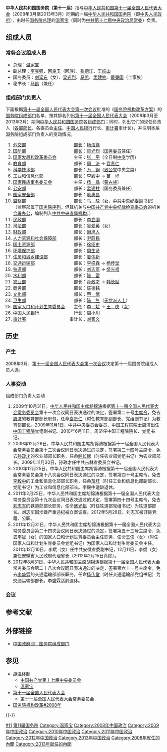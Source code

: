 {{Infobox government cabinet
|cabinet_name = 第二届温家宝政府
|cabinet_number = 第11届
|gov_type = [[中华人民共和国国务院|国务院]]
|jurisdiction = [[中华人民共和国|中华人民共和国]]
|flag = Flag_of_the_People%27s_Republic_of_China.svg
|image = Wen_Jiabao_-_World_Economic_Forum_Annual_Meeting_2009.jpg
|date_formed = 2008年3月
|date_dissolved = 2013年3月
|government_head = [[温家宝|温家宝]]<br><small>[[中华人民共和国国务院总理|國務院總理]]</small>
|deputy_government_head = [[李克强|李克强]]、[[回良玉|回良玉]]、[[张德江|张德江]]、[[王岐山|王岐山]]<br><small>[[中华人民共和国国务院副总理|國務院副總理]]</small>
|former_members_number =  6
|total_number = 37
|political_party = {{CPC}}
: [[中国共产党领导的多党合作和政治协商制度|及其领导的]][[中国致公党|中国致公党]]
|election = [[第十一届全国人民代表大会第一次会议|第十一届全国人民代表大会第一次会议]]
|last_election = 
|legislature_term = 2008年3月－2013年3月
|budget = 
|incoming_formation =
|outgoing_formation =
|previous = [[中华人民共和国国务院_(第十届)|第一届温家宝内阁]]
|successor = [[中华人民共和国国务院_(第十二届)|第一届李克强内阁]]
}}

'''中华人民共和国国务院（第十一届）'''指与[[中华人民共和国|中华人民共和国]][[第十一届全国人民代表大会|第十一届全国人民代表大会]]（2008年3月至2013年3月）同期的一届[[中华人民共和国国务院|中华人民共和国国务院]]（即[[中华人民共和国国务院|中央人民政府]]），由时任[[中华人民共和国国务院|国务院]][[中华人民共和国国务院总理|总理]]的[[温家宝|温家宝]]（同时为[[中国共产党第十七届中央委员会|中共第十七届中央]][[中国共产党中央政治局常务委员会|政治局常委]]）负责。

== 组成人员 ==
{{See also|中华人民共和国国务院组成人员|内阁|国务院全体会议 (第十二届)}}

=== 常务会议组成人员 ===
{{Main|国务院常务会议 (第十一届)}}

* 总理：[[温家宝|温家宝]]
* 副总理：[[李克强|李克强]]、[[回良玉|回良玉]]（回族）、[[张德江|张德江]]、[[王岐山|王岐山]]
* 国务委员：[[刘延东|刘延东]]（女）、[[梁光烈|梁光烈]]、[[马凯_(国务院秘书长)|马凯]]、[[孟建柱|孟建柱]]、[[戴秉国|戴秉国]]（土家族）
* 秘书长：[[马凯_(国务院秘书长)|马凯]]（兼任）

{{国务院/11/副总理}}
{{国务院/11/国务委员}}

=== 组成部门负责人 ===
{{See also|国务院机构改革#2008年|国务院组成部门#设置程序|国务院组成部门#行政首长产生程序}}

下面根据[[第十一届全国人民代表大会第一次会议|第十一届全国人民代表大会第一次会议]]批准的《[[s:国务院机构改革方案/2008年|国务院机构改革方案]]》的[[国务院组成部门|国务院组成部门]]名单，按其排名列出[[第十一届全国人民代表大会|第十一届全国人民代表大会]]（2008年3月至2013年3月）期间[[中华人民共和国国务院|中华人民共和国国务院]]各[[国务院组成部门|组成部门]]；同时，列出它们的现任负责人（[[:Category:中华人民共和国部长|各部部长]]、各委员会[[部长|主任]]、[[中国人民银行|中国人民银行]]行长、[[中华人民共和国审计署|审计署]]审计长），并注明本届国务院组成部门负责人的变动情况。

# [[中华人民共和国外交部|外交部]]　　　　　　　　　　　[[中国外交部长列表|部长]]：[[杨洁篪|杨洁篪]]
# [[中华人民共和国国防部|国防部]]　　　　　　　　　　　[[中华人民共和国国防部部长|部长]]：[[梁光烈|梁光烈]]（[[国务委员|国务委员]]兼任）
# [[中华人民共和国国家发展和改革委员会|国家发展和改革委员会]]　　　　主任：[[张平_(中华人民共和国领导人)|张　平]]（全日制[[中专|中专]]学历）
# [[中华人民共和国教育部|教育部]]　　　　　　　　　　　部长：[[周济|周　济]] → [[袁贵仁|袁贵仁]]
# [[中华人民共和国科学技术部|科学技术部]]　　　　　　　　　部长：[[万钢|万　钢]]（[[中国致公党|致公党]]中央主席）
# [[中华人民共和国工业和信息化部|工业和信息化部]]　　　　　　　部长：[[李毅中|李毅中]] → [[苗圩|苗　圩]]
# [[中华人民共和国国家民族事务委员会|国家民族事务委员会]]　　　　　主任：[[杨晶|杨　晶]]（[[蒙古族|蒙古族]]）
# [[中华人民共和国公安部|公安部]]　　　　　　　　　　　部长：[[孟建柱|孟建柱]]（国务委员兼任）
# [[中华人民共和国国家安全部|国家安全部]]　　　　　　　　　部长：[[耿惠昌|耿惠昌]]
# [[中华人民共和国监察部|监察部]]　　　　　　　　　　　部长：[[马馼|马　馼]]（[[女|女]]，[[中国共产党第十七届中央纪律检查委员会|中共中央纪委]]副书记）<br />（监察部属于[[中华人民共和国国务院机构编制|国务院序列]]，但其机关与[[中国共产党中央纪律检查委员会|中国共产党中央纪律检查委员会]]的机关[[合署办公|合署办公]]，编制列入[[中共中央直属机构|中共中央直属机构]]。）
# [[中华人民共和国民政部|民政部]]　　　　　　　　　　　部长：[[李立国|李立国]]
# [[中华人民共和国司法部|司法部]]　　　　　　　　　　　部长：[[吴爱英|吴爱英]]（女）
# [[中华人民共和国财政部|财政部]]　　　　　　　　　　　部长：[[谢旭人|谢旭人]]
# [[中华人民共和国人力资源和社会保障部|人力资源和社会保障部]]　　　　部长：[[尹蔚民|尹蔚民]]
# [[中华人民共和国国土资源部|国土资源部]]　　　　　　　　　部长：[[徐绍史|徐绍史]]
# [[中华人民共和国环境保护部|环境保护部]]　　　　　　　　　部长：[[周生贤|周生贤]]
# [[中华人民共和国住房和城乡建设部|住房和城乡建设部]]　　　　　　部长：[[姜伟新|姜伟新]]
# [[中华人民共和国交通运输部|交通运输部]]　　　　　　　　　部长：[[李盛霖|李盛霖]] → [[杨传堂|杨传堂]]
# [[中华人民共和国铁道部|铁道部]]　　　　　　　　　　　部长：[[刘志军|刘志军]] → [[盛光祖|盛光祖]]
# [[中华人民共和国水利部|水利部]]　　　　　　　　　　　部长：[[陳雷_(水利部部長)|陈　雷]]
# [[中华人民共和国农业部|农业部]]　　　　　　　　　　　部长：[[孙政才|孙政才]] → [[韩长赋|韩长赋]]
# [[中华人民共和国商务部|商务部]]　　　　　　　　　　　部长：[[陈德铭|陈德铭]]
# [[中华人民共和国文化部|文化部]]　　　　　　　　　　　部长：[[蔡武|蔡　武]]
# [[中华人民共和国卫生部|卫生部]]　　　　　　　　　　　部长：[[陈竺|陈　竺]]（[[无党派人士|无党派人士]]）
# [[中华人民共和国国家人口和计划生育委员会|国家人口和计划生育委员会]]　　主任：[[李斌_(1954年10月)|李　斌]] → [[王侠_(政治人物)|王　侠]]（[[女|女]]）
# [[中国人民银行|中国人民银行]]　　　　　　　　行长：[[周小川|周小川]]
# [[中华人民共和国审计署|审计署]]　　　　　　　　　　审计长：[[刘家义|刘家义]]

== 历史 ==
=== 产生 ===
2008年3月，[[第十一届全国人民代表大会#第一次会议|第十一届全国人民代表大会第一次会议]]决定第十一届国务院组成人员人选。

=== 人事变动 ===
;组成部门负责人变动
# 2009年10月31日，[[中华人民共和国主席|中华人民共和国主席]][[胡锦涛|胡锦涛]]根据[[第十一届全国人民代表大会|第十一届全国人民代表大会]][[全国人民代表大会常务委员会|常务委员会]]第十一次会议同日表决通过的决定，签署第二十号[[中华人民共和国主席令|主席令]]，免去[[周济|周济]]的教育部部长职务，任命[[袁贵仁|袁贵仁]]（时任教育部副部长、党组副书记）为教育部部长。2009年11月1日，中共中央委员会委员、[[中国工程院院士|中国工程院院士]]周济出任[[中国工程院|中国工程院]]党组副书记。2010年6月11日，周济任中国工程院院长、党组书记。
# 2009年12月26日，中华人民共和国主席胡锦涛根据第十一届全国人民代表大会常务委员会第十二次会议同日表决通过的决定，签署第二十四号主席令，免去[[孙政才|孙政才]]的农业部部长职务，任命[[韩长赋|韩长赋]]（时任农业部党组书记）为农业部部长。2009年11月30日，孙政才任中共吉林省委员会书记。
# 2010年12月25日，中华人民共和国主席胡锦涛根据第十一届全国人民代表大会常务委员会第十八次会议同日表决通过的决定，签署第四十号主席令，免去[[李毅中|李毅中]]的工业和信息化部部长职务，任命[[苗圩|苗圩]]（时任工业和信息化部副部长、党组书记）为工业和信息化部部长。李毅中适龄退休。
# 2011年2月25日，中华人民共和国主席胡锦涛根据第十一届全国人民代表大会常务委员会第十九次会议同日表决通过的决定，签署第四十四号主席令，免去[[刘志军|刘志军]]的铁道部部长职务，任命[[盛光祖|盛光祖]]（时任铁道部党组书记）为铁道部部长。刘志军因涉嫌严重违纪被立案调查。2012年5月28日，刘志军被开除党籍、公职。
# 2011年12月31日，中华人民共和国主席胡锦涛根据第十一届全国人民代表大会常务委员会第二十四次会议同日表决通过的决定，签署第五十三号主席令，免去[[李斌_(1954年10月)|李斌]]（女）的国家人口和计划生育委员会主任职务，任命[[王侠_(政治人物)|王侠]]（女）（时任国家人口和计划生育委员会党组书记）为国家人口和计划生育委员会主任。2011年12月10日，李斌（女）任中共安徽省委副书记，12月11日，李斌（女）兼任安徽省人民政府代理省长（2012年2月15日真除）。
# 2012年8月31日，中华人民共和国主席胡锦涛根据第十一届全国人民代表大会常务委员会第二十八次会议同日表决通过的决定，签署第六十一号主席令，免去[[李盛霖|李盛霖]]的交通运输部部长职务，任命[[杨传堂|杨传堂]]（时任交通运输部党组书记）为交通运输部部长。李盛霖适龄退休。

=== 会议 ===
{{Main|国务院全体会议 (第十一届)|国务院常务会议 (第十一届)}}

== 参考文献 ==
{{Reflist|1}}

== 外部链接 ==
* [http://www.gov.cn/gjjg/2008-04/25/content_7969.htm 中国政府网：国务院组成部门]{{Wayback|url=http://www.gov.cn/gjjg/2008-04/25/content_7969.htm |date=20090725080206 }}

== 参见 ==
{{Portal box|中华人民共和国|政治|历史}}
* [[胡温体制|胡温体制]]
** [[中国共产党第十七届中央委员会|中国共产党第十七届中央委员会]]
** [[温家宝|温家宝]]
* [[第十一届全国人民代表大会|第十一届全国人民代表大会]]
** [[第十一届全国人民代表大会常务委员会|第十一届全国人民代表大会常务委员会]]
* [[国务院机构改革#2008年|国务院机构改革#2008年]]

{{-}}
{{国务院/11}}
{{国务院}}

[[Category:历届国务院|#11]]
[[Category:第11届国务院|]]
[[Category:温家宝|Category:温家宝]]
[[Category:2008年中国政治|Category:2008年中国政治]]
[[Category:2009年中国政治|Category:2009年中国政治]]
[[Category:2010年中国政治|Category:2010年中国政治]]
[[Category:2011年中国政治|Category:2011年中国政治]]
[[Category:2012年中国政治|Category:2012年中国政治]]
[[Category:2013年中国政治|Category:2013年中国政治]]
[[Category:2008年就任的內閣|Category:2008年就任的內閣]]
[[Category:2013年就任的內閣|Category:2013年就任的內閣]]